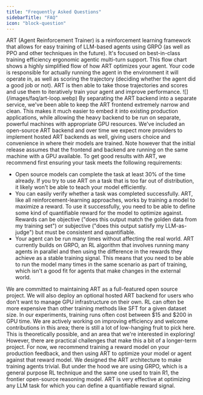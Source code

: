 ```yaml
---
title: "Frequently Asked Questions"
sidebarTitle: "FAQ"
icon: "block-question"
---
```


<Accordion title="What is ART?">
  ART (Agent Reinforcement Trainer) is a reinforcement learning framework that
  allows for easy training of LLM-based agents using GRPO (as well as PPO and
  other techniques in the future). It's focused on best-in-class training
  efficiency ergonomic agentic multi-turn support.
</Accordion>

<Accordion title="How does ART work under the hood?">
  This flow chart shows a highly simplified flow of how ART optimizes your agent. Your code is responsible for actually running the agent in the environment it will operate in, as well as scoring the trajectory (deciding whether the agent did a good job or not). ART is then able to take those trajectories and scores and use them to iteratively train your agent and improve performance.

<Frame>![](/images/faq/art-loop.webp)</Frame>

</Accordion>

<Accordion title="Why separate frontend from backend? Doesn't that increase complexity?">
  By separating the ART backend into a separate service, we've been able to keep
  the ART frontend extremely narrow and clean. This makes it much easier to
  embed it into existing production applications, while allowing the heavy
  backend to be run on separate, powerful machines with appropriate GPU
  resources. We've included an open-source ART backend and over time we expect
  more providers to implement hosted ART backends as well, giving users choice
  and convenience in where their models are trained. Note however that the
  initial release assumes that the frontend and backend are running on the same
  machine with a GPU available.
</Accordion>

<Accordion title="How do I know whether ART can help my agent improve performance?">
  To get good results with ART, we recommend first ensuring your task meets the following requirements:

- Open source models can complete the task at least 30% of the time already. If you try to use ART on a task that is too far out of distribution, it likely won't be able to teach your model efficiently.
- You can easily verify whether a task was completed successfully. ART, like all reinforcement-learning approaches, works by training a model to maximize a reward. To use it successfully, you need to be able to define some kind of quantifiable reward for the model to optimize against. Rewards can be objective ("does this output match the golden data from my training set") or subjective ("does this output satisfy my LLM-as-judge") but must be consistent and quantifiable.
- Your agent can be run many times without affecting the real world. ART currently builds on GRPO, an RL algorithm that involves running many agents in parallel and then using the difference in the rewards they achieve as a stable training signal. This means that you need to be able to run the model many times in the same scenario as part of training, which isn't a good fit for agents that make changes in the external world.

</Accordion>

<Accordion title="Which pieces of ART are open source?">
  We are committed to maintaining ART as a full-featured open source project. We
  will also deploy an optional hosted ART backend for users who don't want to
  manage GPU infrastructure on their own.
</Accordion>

<Accordion title="How expensive are ART training runs?">
  RL can often be more expensive than other training methods like SFT for a
  given dataset size. In our experiments, training runs often cost between $15
  and $200 in GPU time. We are actively working on improving efficiency and
  welcome contributions in this area; there is still a lot of low-hanging fruit
  to pick here.
</Accordion>

<Accordion title="Can I use ART to train on user feedback in production directly?">
  This is theoretically possible, and an area that we're interested in
  exploring! However, there are practical challenges that make this a bit of a
  longer-term project. For now, we recommend training a reward model on your
  production feedback, and then using ART to optimize your model or agent
  against that reward model.
</Accordion>

<Accordion title="Is ART just for agents? I'm interested in training a non-agentic model with RL.">
  We designed the ART architecture to make training agents trivial. But under
  the hood we are using GRPO, which is a general purpose RL technique and the
  same one used to train R1, the frontier open-source reasoning model. ART is
  very effective at optimizing any LLM task for which you can define a
  quantifiable reward signal.
</Accordion>
